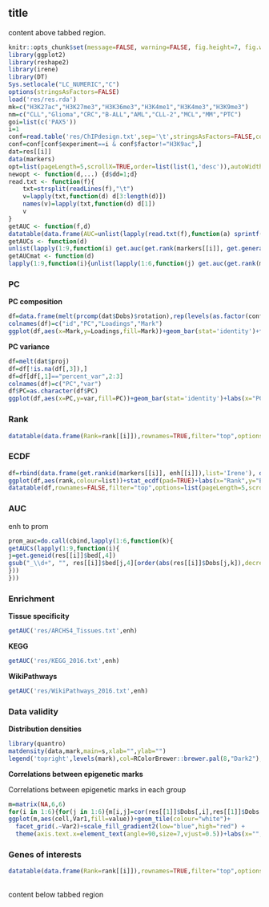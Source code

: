 ## title {.tabset .tabset-fade}
content above tabbed region.

```r
knitr::opts_chunk$set(message=FALSE, warning=FALSE, fig.height=7, fig.width=7)
library(ggplot2)
library(reshape2)
library(irene)
library(DT)
Sys.setlocale("LC_NUMERIC","C")
options(stringsAsFactors=FALSE)
load('res/res.rda')
mk=c("H3K27ac","H3K27me3","H3K36me3","H3K4me1","H3K4me3","H3K9me3")
nm=c("CLL","Glioma","CRC","B-ALL","AML","CLL-2","MCL","MM","PTC")
goi=list(c('PAX5'))
i=1
conf=read.table('res/ChIPdesign.txt',sep='\t',stringsAsFactors=FALSE,col.names=c('experiment','factor','condition','ipReads','ctReads','peaks'))
conf=conf[conf$experiment==i & conf$factor!="H3K9ac",]
dat=res[[i]]
data(markers)
opt=list(pageLength=5,scrollX=TRUE,order=list(list(1,'desc')),autoWidth=TRUE)
newopt <- function(d,...) {d$dd=1;d}
read.txt <- function(f){
    txt=strsplit(readLines(f),"\t")
    v=lapply(txt,function(d) d[3:length(d)])
    names(v)=lapply(txt,function(d) d[1])
    v
}
getAUC <- function(f,d) 
datatable(data.frame(AUC=unlist(lapply(read.txt(f),function(a) sprintf('%.3f', get.auc(get.rank(a, d[[i]])))))),rownames=TRUE,filter="top",options=opt)
getAUCs <- function(d) 
unlist(lapply(1:9,function(i) get.auc(get.rank(markers[[i]], get.generank(d[[i]])))))
getAUCmat <- function(d) 
lapply(1:9,function(i){unlist(lapply(1:6,function(j) get.auc(get.rank(markers[[i]], get.generank(d[[i]][[j]])))))})
```

### PC
__PC composition__
```r
df=data.frame(melt(prcomp(dat$Dobs)$rotation),rep(levels(as.factor(conf$factor)),ncol(dat$Dobs)))
colnames(df)=c("id","PC","Loadings","Mark")
ggplot(df,aes(x=Mark,y=Loadings,fill=Mark))+geom_bar(stat='identity')+facet_grid(PC~.)+coord_flip()+theme(legend.position="none",axis.text.x=element_text(angle=90,vjust=0.5))
```

__PC variance__
```r
df=melt(dat$proj)
df=df[!is.na(df[,3]),]
df=df[df[,1]=="percent_var",2:3]
colnames(df)=c("PC","var")
df$PC=as.character(df$PC)
ggplot(df,aes(x=PC,y=var,fill=PC))+geom_bar(stat='identity')+labs(x="PC",y="Variance")+scale_y_continuous(labels=scales::percent)+theme(legend.position="none")
```

### Rank
```r
datatable(data.frame(Rank=rank[[i]]),rownames=TRUE,filter="top",options=opt)
```

### ECDF
```r
df=rbind(data.frame(get.rankid(markers[[i]], enh[[i]]),list='Irene'), data.frame(get.rankid(markers[[i]], prom[[i]]),list='Promoter'))
ggplot(df,aes(rank,colour=list))+stat_ecdf(pad=TRUE)+labs(x="Rank",y="ECDF")
datatable(df,rownames=FALSE,filter="top",options=list(pageLength=5,scrollX=TRUE,autoWidth=TRUE))
```

### AUC
enh to prom
```r
prom_auc=do.call(cbind,lapply(1:6,function(k){
getAUCs(lapply(1:9,function(i){
j=get.geneid(res[[i]]$bed[,4])
gsub("_\\d+", "", res[[i]]$bed[j,4][order(abs(res[[i]]$Dobs[j,k]),decreasing=TRUE)])
}))
}))
```

### Enrichment
__Tissue specificity__
```r
getAUC('res/ARCHS4_Tissues.txt',enh)
```

__KEGG__
```r
getAUC('res/KEGG_2016.txt',enh)
```

__WikiPathways__
```r
getAUC('res/WikiPathways_2016.txt',enh)
```

### Data validity

__Distribution densities__

```r
library(quantro)
matdensity(data,mark,main=s,xlab="",ylab="")
legend('topright',levels(mark),col=RColorBrewer::brewer.pal(8,"Dark2"),lty=1,lwd=3)
```

__Correlations between epigenetic marks__

Correlations between epigenetic marks in each group

```r
m=matrix(NA,6,6)
for(i in 1:6){for(j in 1:6){m[i,j]=cor(res[[1]]$Dobs[,i],res[[1]]$Dobs[,j])}}
ggplot(m,aes(cell,Var1,fill=value))+geom_tile(colour="white")+
  facet_grid(.~Var2)+scale_fill_gradient2(low="blue",high="red") +
  theme(axis.text.x=element_text(angle=90,size=7,vjust=0.5))+labs(x="",y="")
```

### Genes of interests
```r
datatable(data.frame(Rank=rank[[i]]),rownames=TRUE,filter="top",options=opt)
```


##
content below tabbed region
